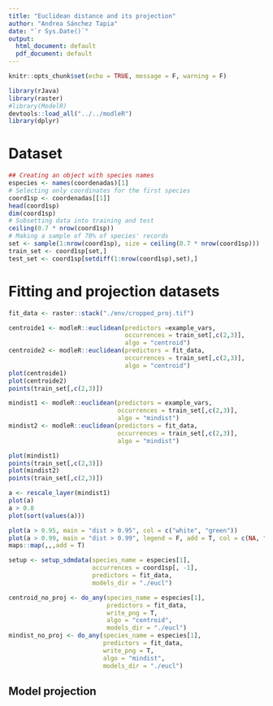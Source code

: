 ```yaml
---
title: "Euclidean distance and its projection"
author: "Andrea Sánchez Tapia"
date: "`r Sys.Date()`"
output:
  html_document: default
  pdf_document: default
---
```



```r
knitr::opts_chunk$set(echo = TRUE, message = F, warning = F)
```

```r
library(rJava)
library(raster)
#library(ModelR)
devtools::load_all("../../modleR")
library(dplyr)
```

# Dataset

```r
## Creating an object with species names
especies <- names(coordenadas)[1]
# Selecting only coordinates for the first species
coord1sp <- coordenadas[[1]]
head(coord1sp)
dim(coord1sp)
# Subsetting data into training and test
ceiling(0.7 * nrow(coord1sp))
# Making a sample of 70% of species' records
set <- sample(1:nrow(coord1sp), size = ceiling(0.7 * nrow(coord1sp)))
train_set <- coord1sp[set,]
test_set <- coord1sp[setdiff(1:nrow(coord1sp),set),]

```

# Fitting and projection datasets


```r
fit_data <- raster::stack("./env/cropped_proj.tif")
```

```r

centroide1 <- modleR::euclidean(predictors =example_vars,
                                occurrences = train_set[,c(2,3)],
                                algo = "centroid")
centroide2 <- modleR::euclidean(predictors = fit_data,
                                occurrences = train_set[,c(2,3)],
                                algo = "centroid")
plot(centroide1)
plot(centroide2)
points(train_set[,c(2,3)])

```

```r

mindist1 <- modleR::euclidean(predictors = example_vars,
                              occurrences = train_set[,c(2,3)],
                              algo = "mindist")
mindist2 <- modleR::euclidean(predictors = fit_data,
                              occurrences = train_set[,c(2,3)],
                              algo = "mindist")

plot(mindist1)
points(train_set[,c(2,3)])
plot(mindist2)
points(train_set[,c(2,3)])
```


```r
a <- rescale_layer(mindist1)
plot(a)
a > 0.8
plot(sort(values(a)))

plot(a > 0.95, main = "dist > 0.95", col = c("white", "green"))
plot(a > 0.99, main = "dist > 0.99", legend = F, add = T, col = c(NA, "red"))
maps::map(,,,add = T)

```


```r
setup <- setup_sdmdata(species_name = especies[1],
                       occurrences = coord1sp[, -1],
                       predictors = fit_data,
                       models_dir = "./eucl")
```

```r
centroid_no_proj <- do_any(species_name = especies[1],
                           predictors = fit_data,
                           write_png = T,
                           algo = "centroid",
                           models_dir = "./eucl")
mindist_no_proj <- do_any(species_name = especies[1],
                          predictors = fit_data,
                          write_png = T,
                          algo = "mindist",
                          models_dir = "./eucl")
```


## Model projection


